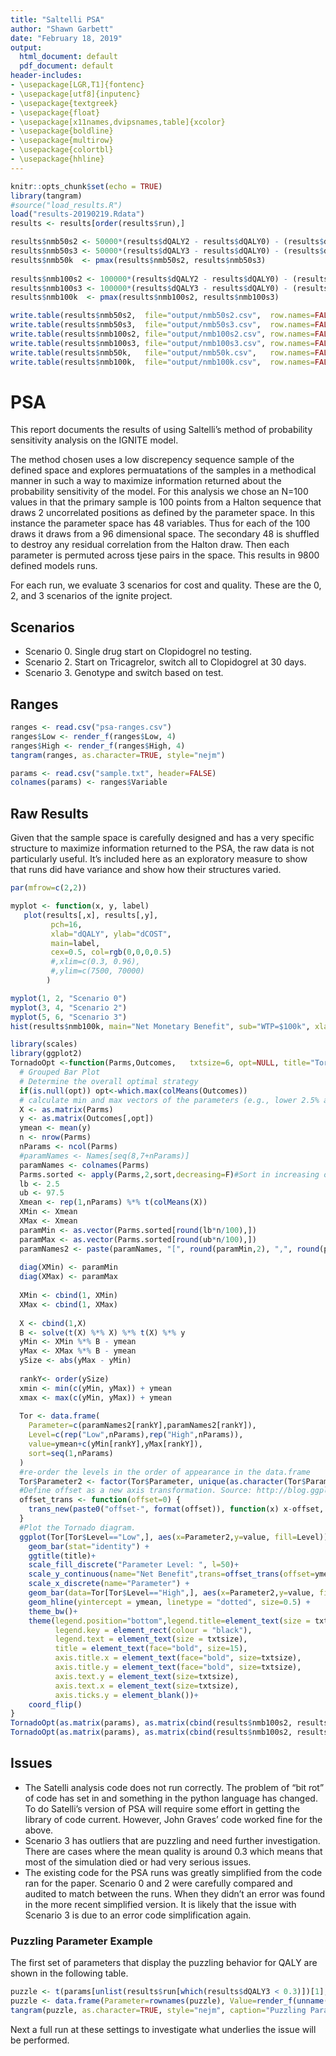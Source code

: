 ```yaml
---
title: "Saltelli PSA"
author: "Shawn Garbett"
date: "February 18, 2019"
output:
  html_document: default
  pdf_document: default
header-includes:
- \usepackage[LGR,T1]{fontenc}
- \usepackage[utf8]{inputenc}
- \usepackage{textgreek}
- \usepackage{float}
- \usepackage[x11names,dvipsnames,table]{xcolor}
- \usepackage{boldline}
- \usepackage{multirow}
- \usepackage{colortbl}
- \usepackage{hhline}
---
```


```r
knitr::opts_chunk$set(echo = TRUE)
library(tangram)
#source("load_results.R")
load("results-20190219.Rdata")
results <- results[order(results$run),]
```

```r
results$nmb50s2 <- 50000*(results$dQALY2 - results$dQALY0) - (results$dCOST2 - results$dCOST0)
results$nmb50s3 <- 50000*(results$dQALY3 - results$dQALY0) - (results$dCOST3 - results$dCOST0)
results$nmb50k  <- pmax(results$nmb50s2, results$nmb50s3)
  
results$nmb100s2 <- 100000*(results$dQALY2 - results$dQALY0) - (results$dCOST2 - results$dCOST0)
results$nmb100s3 <- 100000*(results$dQALY3 - results$dQALY0) - (results$dCOST3 - results$dCOST0)
results$nmb100k  <- pmax(results$nmb100s2, results$nmb100s3)

write.table(results$nmb50s2,  file="output/nmb50s2.csv",  row.names=FALSE, col.names=FALSE)
write.table(results$nmb50s3,  file="output/nmb50s3.csv",  row.names=FALSE, col.names=FALSE)
write.table(results$nmb100s2, file="output/nmb100s2.csv", row.names=FALSE, col.names=FALSE)
write.table(results$nmb100s3, file="output/nmb100s3.csv", row.names=FALSE, col.names=FALSE)
write.table(results$nmb50k,   file="output/nmb50k.csv",   row.names=FALSE, col.names=FALSE)
write.table(results$nmb100k,  file="output/nmb100k.csv",  row.names=FALSE, col.names=FALSE)

```

# PSA

This report documents the results of using Saltelli's method of probability sensitivity analysis on the IGNITE model. 

The method chosen uses a low discrepency sequence sample of the defined space and explores permuatations of the samples in a methodical manner in such a way to maximize information returned about the probability sensitivity of the model. For this analysis we chose an N=100 values in that the primary sample is 100 points from a Halton sequence that draws 2 uncorrelated positions as defined by the parameter space. In this instance the parameter space has 48 variables. Thus for each of the 100 draws it draws from a 96 dimensional space. The secondary 48 is shuffled to destroy any residual correlation from the Halton draw. Then each parameter is permuted across tjese pairs in the space. This results in 9800 defined models runs.

For each run, we evaluate 3 scenarios for cost and quality. These are the 0, 2, and 3 scenarios of the ignite project.

## Scenarios

* Scenario 0. Single drug start on Clopidogrel no testing.
* Scenario 2. Start on Tricagrelor, switch all to Clopidogrel at 30 days.
* Scenario 3. Genotype and switch based on test.

## Ranges

```r
ranges <- read.csv("psa-ranges.csv")
ranges$Low <- render_f(ranges$Low, 4)
ranges$High <- render_f(ranges$High, 4)
tangram(ranges, as.character=TRUE, style="nejm")

params <- read.csv("sample.txt", header=FALSE)
colnames(params) <- ranges$Variable
```
## Raw Results

Given that the sample space is carefully designed and has a very specific structure to maximize information returned to the PSA, the raw data is not particularly useful. It's included here as an exploratory measure to show that runs did have variance and show how their structures varied.

```r
par(mfrow=c(2,2))

myplot <- function(x, y, label)
   plot(results[,x], results[,y],
         pch=16,
         xlab="dQALY", ylab="dCOST",
         main=label,
         cex=0.5, col=rgb(0,0,0,0.5)
         #,xlim=c(0.3, 0.96),
         #,ylim=c(7500, 70000)
        )

myplot(1, 2, "Scenario 0")
myplot(3, 4, "Scenario 2")
myplot(5, 6, "Scenario 3")
hist(results$nmb100k, main="Net Monetary Benefit", sub="WTP=$100k", xlab="Dollars ($)", freq=FALSE)
```

```r

library(scales)
library(ggplot2)
TornadoOpt <-function(Parms,Outcomes,   txtsize=6, opt=NULL, title="Tornado Diagram"){
  # Grouped Bar Plot
  # Determine the overall optimal strategy
  if(is.null(opt)) opt<-which.max(colMeans(Outcomes))
  # calculate min and max vectors of the parameters (e.g., lower 2.5% and 97.5%)
  X <- as.matrix(Parms)
  y <- as.matrix(Outcomes[,opt])
  ymean <- mean(y)
  n <- nrow(Parms)
  nParams <- ncol(Parms)
  #paramNames <- Names[seq(8,7+nParams)]
  paramNames <- colnames(Parms)
  Parms.sorted <- apply(Parms,2,sort,decreasing=F)#Sort in increasing order each column of Parms
  lb <- 2.5
  ub <- 97.5 
  Xmean <- rep(1,nParams) %*% t(colMeans(X))
  XMin <- Xmean
  XMax <- Xmean
  paramMin <- as.vector(Parms.sorted[round(lb*n/100),])
  paramMax <- as.vector(Parms.sorted[round(ub*n/100),])
  paramNames2 <- paste(paramNames, "[", round(paramMin,2), ",", round(paramMax,2), "]")
  
  diag(XMin) <- paramMin
  diag(XMax) <- paramMax
  
  XMin <- cbind(1, XMin)
  XMax <- cbind(1, XMax)
  
  X <- cbind(1,X)
  B <- solve(t(X) %*% X) %*% t(X) %*% y
  yMin <- XMin %*% B - ymean
  yMax <- XMax %*% B - ymean
  ySize <- abs(yMax - yMin) 
  
  rankY<- order(ySize)
  xmin <- min(c(yMin, yMax)) + ymean
  xmax <- max(c(yMin, yMax)) + ymean
  
  Tor <- data.frame(
    Parameter=c(paramNames2[rankY],paramNames2[rankY]),  
    Level=c(rep("Low",nParams),rep("High",nParams)),
    value=ymean+c(yMin[rankY],yMax[rankY]),
    sort=seq(1,nParams)
  )
  #re-order the levels in the order of appearance in the data.frame
  Tor$Parameter2 <- factor(Tor$Parameter, unique(as.character(Tor$Parameter)))
  #Define offset as a new axis transformation. Source: http://blog.ggplot2.org/post/25938265813/defining-a-new-transformation-for-ggplot2-scales  
  offset_trans <- function(offset=0) {
    trans_new(paste0("offset-", format(offset)), function(x) x-offset, function(x) x+offset)
  }
  #Plot the Tornado diagram.
  ggplot(Tor[Tor$Level=="Low",], aes(x=Parameter2,y=value, fill=Level)) +
    geom_bar(stat="identity") +
    ggtitle(title)+
    scale_fill_discrete("Parameter Level: ", l=50)+
    scale_y_continuous(name="Net Benefit",trans=offset_trans(offset=ymean)) +
    scale_x_discrete(name="Parameter") +
    geom_bar(data=Tor[Tor$Level=="High",], aes(x=Parameter2,y=value, fill=Level), stat="identity") +
    geom_hline(yintercept = ymean, linetype = "dotted", size=0.5) +
    theme_bw()+
    theme(legend.position="bottom",legend.title=element_text(size = txtsize,angle = 0, hjust = 1),
          legend.key = element_rect(colour = "black"),
          legend.text = element_text(size = txtsize),
          title = element_text(face="bold", size=15),
          axis.title.x = element_text(face="bold", size=txtsize),
          axis.title.y = element_text(face="bold", size=txtsize),
          axis.text.y = element_text(size=txtsize),
          axis.text.x = element_text(size=txtsize),
          axis.ticks.y = element_blank())+
    coord_flip()  
}
TornadoOpt(as.matrix(params), as.matrix(cbind(results$nmb100s2, results$nmb100s3)), opt=1, title="Sensitivity Scenario 2")
TornadoOpt(as.matrix(params), as.matrix(cbind(results$nmb100s2, results$nmb100s3)), opt=2, title="Sensitivity Scenario 3")
```

## Issues

* The Satelli analysis code does not run correctly. The problem of "bit rot" of code has set in and something in the python language has changed. To do Satelli's version of PSA will require some effort in getting the library of code current. However, John Graves' code worked fine for the above.
* Scenario 3 has outliers that are puzzling and need further investigation. There are cases where the mean quality is around 0.3 which means that most of the simulation died or had very serious issues. 
* The existing code for the PSA runs was greatly simplified from the code ran for the paper. Scenario 0 and 2 were carefully compared and audited to match between the runs. When they didn't an error was found in the more recent simplified version. It is likely that the issue with Scenario 3 is due to an error code simplification again.

### Puzzling Parameter Example

The first set of parameters that display the puzzling behavior for QALY are shown in the following table.

```r

puzzle <- t(params[unlist(results$run[which(results$dQALY3 < 0.3)])[1],])
puzzle <- data.frame(Parameter=rownames(puzzle), Value=render_f(unname(puzzle[,1]), 3))
tangram(puzzle, as.character=TRUE, style="nejm", caption="Puzzling Parameter Example")
```

Next a full run at these settings to investigate what underlies the issue will be performed.
